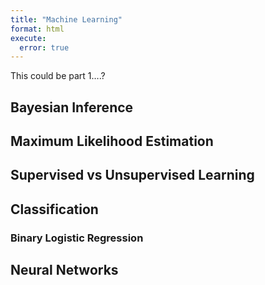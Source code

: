 ```yaml
---
title: "Machine Learning"
format: html
execute:
  error: true
---
```


This could be part 1....?


## Bayesian Inference


## Maximum Likelihood Estimation


## Supervised vs Unsupervised Learning



## Classification

### Binary Logistic Regression



## Neural Networks



